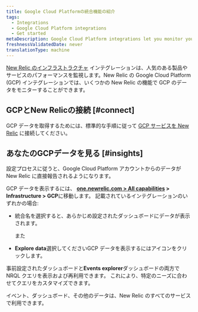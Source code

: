 ```yaml
---
title: Google Cloud Platformの統合機能の紹介
tags:
  - Integrations
  - Google Cloud Platform integrations
  - Get started
metaDescription: Google Cloud Platform integrations let you monitor your GCP data in New Relic.
freshnessValidatedDate: never
translationType: machine
---
```


[New Relic のインフラストラクチャ](/docs/infrastructure/new-relic-infrastructure/getting-started/introduction-new-relic-infrastructure) インテグレーションは、人気のある製品やサービスのパフォーマンスを監視します。New Relic の Google Cloud Platform (GCP) インテグレーションでは、いくつかの New Relic の機能で GCP のデータをモニターすることができます。

## GCPとNew Relicの接続 [#connect]

GCP データを取得するためには、標準的な手順に従って [GCP サービスを New Relic](/docs/infrastructure/gcp-integrations) に接続してください。

## あなたのGCPデータを見る [#insights]

設定プロセスに従うと、Google Cloud Platform アカウントからのデータが New Relic に直接報告されるようになります。

GCP データを表示するには、 <DNT>**[one.newrelic.com > All capabilities](https://one.newrelic.com/all-capabilities) > Infrastructure > GCP**</DNT>に移動します。 記載されているインテグレーションのいずれかの場合:

* 統合名を選択すると、あらかじめ設定されたダッシュボードにデータが表示されます。

  また

* <DNT>**Explore data**</DNT>選択してください<Icon name="fe-database"/>GCP データを表示するにはアイコンをクリックします。

事前設定された<InlinePopover type="dashboards"/>ダッシュボードと<DNT>**Events explorer**</DNT>ダッシュボードの両方で NRQL クエリを表示および再利用できます。 これにより、特定のニーズに合わせてクエリをカスタマイズできます。

イベント、ダッシュボード、その他のデータは、New Relic のすべてのサービスで利用できます。